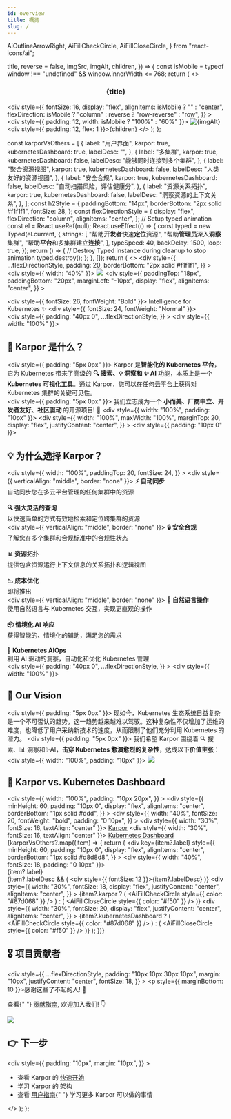 ```yaml
---
id: overview
title: 概览
slug: /
---
```


  AiOutlineArrowRight,
  AiFillCheckCircle,
  AiFillCloseCircle,
} from "react-icons/ai";

  title,
  reverse = false,
  imgSrc,
  imgAlt,
  children,
}) => {
  const isMobile = typeof window !== "undefined" && window.innerWidth <= 768;
  return (
    <>
      <h3 align="center">{title}</h3>
      <div
        style={{
          fontSize: 16,
          display: "flex",
          alignItems: isMobile ? "" : "center",
          flexDirection: isMobile ? "column" : reverse ? "row-reverse" : "row",
        }}
      >
        <div style={{ padding: 12, width: isMobile ? "100%" : "60%" }}>
          <img src={imgSrc} alt={imgAlt} />
        </div>
        <div style={{ padding: 12, flex: 1 }}>{children}</div>
      </div>
    </>
  );
};

  const karporVsOthers = [
    {
      label: "用户界面",
      karpor: true,
      kubernetesDashboard: true,
      labelDesc: "",
    },
    {
      label: "多集群",
      karpor: true,
      kubernetesDashboard: false,
      labelDesc: "能够同时连接到多个集群",
    },
    {
      label: "聚合资源视图",
      karpor: true,
      kubernetesDashboard: false,
      labelDesc: "人类友好的资源视图",
    },
    {
      label: "安全合规",
      karpor: true,
      kubernetesDashboard: false,
      labelDesc: "自动扫描风险，评估健康分",
    },
    {
      label: "资源关系拓扑",
      karpor: true,
      kubernetesDashboard: false,
      labelDesc: "洞察资源的上下文关系",
    },
  ];
  const h2Style = {
    paddingBottom: "14px",
    borderBottom: "2px solid #f1f1f1",
    fontSize: 28,
  };
  const flexDirectionStyle = {
    display: "flex",
    flexDirection: "column",
    alignItems: "center",
  };
  // Setup typed animation
  const el = React.useRef(null);
  React.useEffect(() => {
    const typed = new Typed(el.current, {
      strings: [
        "帮助<b>开发者</b>快速<b>定位</b>资源",
        "帮助<b>管理员</b>深入<b>洞察</b>集群",
        "帮助<b>平台</b>和多集群建立<b>连接</b>",
      ],
      typeSpeed: 40,
      backDelay: 1500,
      loop: true,
    });
    return () => {
      // Destroy Typed instance during cleanup to stop animation
      typed.destroy();
    };
  }, []);
  return (
    <>
      <div
        style={{
          ...flexDirectionStyle,
          padding: 20,
          borderBottom: "2px solid #f1f1f1",
        }}
      >
        <div style={{ width: "40%" }}>
          <img src={logoImg} />
        </div>
        <div
          style={{
            paddingTop: "18px",
            paddingBottom: "20px",
            marginLeft: "-10px",
            display: "flex",
            alignItems: "center",
          }}
        >
          <div>
            <KarporButton
              url="https://karpor-demo.kusionstack.io"
              btnText="Live Demo"
            />
          </div>
          <div>
            <GithubStar repo="KusionStack/karpor" />
          </div>
        </div>
        <div style={{ fontSize: 26, fontWeight: "Bold" }}>
          Intelligence for Kubernetes ✨
        </div>
        <div style={{ fontSize: 24, fontWeight: "Normal" }}>
          <span ref={el} />
        </div>
      </div>
      <div>
        <div
          style={{
            padding: "40px 0",
            ...flexDirectionStyle,
          }}
        >
          <div style={{ width: "100%" }}>
            <h2 style={h2Style}>📖 Karpor 是什么？</h2>
            <div style={{ padding: "5px 0px" }}>
                Karpor 是<b>智能化的 Kubernetes 平台</b>，它为 Kubernetes
                带来了高级的 <b>🔍 搜索、💡 洞察和 ✨ AI</b> 功能，本质上是一个
                <b>Kubernetes 可视化工具</b>。通过
                Karpor，您可以在任何云平台上获得对 Kubernetes
                集群的关键可见性。
            </div>
            <div style={{ padding: "5px 0px" }}>
                我们立志成为一个
                <b>
                小而美、厂商中立、开发者友好、社区驱动
                </b>
                的开源项目! 🚀
            </div>
          </div>
          <div style={{ width: "100%", padding: "10px" }}>
            <div
              style={{
                width: "100%",
                maxWidth: "100%",
                marginTop: 20,
                display: "flex",
                justifyContent: "center",
              }}
            >
              <ReactPlayer
                width="100%"
                height="100%"
                playing
                loop
                controls
                url="/karpor/assets/overview/demo.mp4"
              />
            </div>
          </div>
        </div>
        <div style={{ padding: "10px 0" }}>
          <h2 style={h2Style}>💡 为什么选择 Karpor？</h2>
          <div
            style={{
              width: "100%",
              paddingTop: 20,
              fontSize: 24,
            }}
          >
            <FeatureBlock
              title="🔍 搜索"
              imgSrc={searchImg}
              imgAlt="Karpor Search"
            >
              <div style={{ verticalAlign: "middle", border: "none" }}>
                <b>⚡️ 自动同步</b>
                <br />
                    自动同步您在多云平台管理的任何集群中的资源
                <br />
                <br />
                <b>🔍 强大灵活的查询</b>
                <br />
                    以快速简单的方式有效地检索和定位跨集群的资源
              </div>
            </FeatureBlock>
            <br />
            <FeatureBlock
              title="💡 洞察"
              imgSrc={insightImg}
              reverse={true}
              imgAlt="Karpor Insight"
            >
              <div style={{ verticalAlign: "middle", border: "none" }}>
                <b>🔒 安全合规</b>
                <br />
                    了解您在多个集群和合规标准中的合规性状态
                <br />
                <br />
                <b>📊 资源拓扑</b>
                <br />
                    提供包含资源运行上下文信息的关系拓扑和逻辑视图
                <br />
                <br />
                <b>📉 成本优化</b>
                <br />
                即将推出
              </div>
            </FeatureBlock>
            <br />
            <FeatureBlock
              title="✨ AI"
              imgSrc={comingSoonImg}
              imgAlt="karpor ai"
            >
              <div style={{ verticalAlign: "middle", border: "none" }}>
                <b>💬 自然语言操作</b>
                <br />
                    使用自然语言与 Kubernetes 交互，实现更直观的操作
                <br />
                <br />
                <b>📦 情境化 AI 响应</b>
                <br />
                    获得智能的、情境化的辅助，满足您的需求
                <br />
                <br />
                <b>🤖 Kubernetes AIOps</b>
                <br />
                    利用 AI 驱动的洞察，自动化和优化 Kubernetes 管理
              </div>
            </FeatureBlock>
            <br />
          </div>
        </div>
        <div
          style={{
            padding: "40px 0",
            ...flexDirectionStyle,
          }}
        >
          <div style={{ width: "100%" }}>
            <h2 style={h2Style}>🌈 Our Vision</h2>
            <div style={{ padding: "5px 0px" }}>
                现如今，Kubernetes
                生态系统日益复杂是一个不可否认的趋势，这一趋势越来越难以驾驭。这种复杂性不仅增加了运维的难度，也降低了用户采纳新技术的速度，从而限制了他们充分利用
                Kubernetes 的潜力。
            </div>
            <div style={{ padding: "5px 0px" }}>
                我们希望 Karpor 围绕着 🔍 搜索、📊 洞察和✨AI，<b>击穿
                Kubernetes 愈演愈烈的复杂性</b>，达成以下<b>价值主张</b>：
            </div>
          </div>
          <div style={{ width: "100%", padding: "10px" }}>
            <img src={visionImg} />
          </div>
        </div>
      </div>
      <h2 style={h2Style}>🙌 Karpor vs. Kubernetes Dashboard</h2>
      <div
        style={{
          width: "100%",
          padding: "10px 20px",
        }}
      >
        <div
          style={{
            minHeight: 60,
            padding: "10px 0",
            display: "flex",
            alignItems: "center",
            borderBottom: "1px solid #ddd",
          }}
        >
          <div
            style={{
              width: "40%",
              fontSize: 20,
              fontWeight: "bold",
              padding: "0 10px",
            }}
          ></div>
          <div style={{ width: "30%", fontSize: 16, textAlign: "center" }}>
            <a href="https://github.com/KusionStack/karpor">Karpor</a>
          </div>
          <div style={{ width: "30%", fontSize: 16, textAlign: "center" }}>
            <a href="https://github.com/kubernetes/dashboard">
              Kubernetes Dashboard
            </a>
          </div>
        </div>
        {karporVsOthers?.map((item) => {
          return (
            <div
              key={item?.label}
              style={{
                minHeight: 60,
                padding: "10px 0",
                display: "flex",
                alignItems: "center",
                borderBottom: "1px solid #d8d8d8",
              }}
            >
              <div style={{ width: "40%", fontSize: 18, padding: "0 10px" }}>
                <div>{item?.label}</div>
                {item?.labelDesc && (
                  <div style={{ fontSize: 12 }}>{item?.labelDesc}</div>
                )}
              </div>
              <div
                style={{
                  width: "30%",
                  fontSize: 18,
                  display: "flex",
                  justifyContent: "center",
                  alignItems: "center",
                }}
              >
                {item?.karpor ? (
                  <AiFillCheckCircle style={{ color: "#87d068" }} />
                ) : (
                  <AiFillCloseCircle style={{ color: "#f50" }} />
                )}
              </div>
              <div
                style={{
                  width: "30%",
                  fontSize: 20,
                  display: "flex",
                  justifyContent: "center",
                  alignItems: "center",
                }}
              >
                {item?.kubernetesDashboard ? (
                  <AiFillCheckCircle style={{ color: "#87d068" }} />
                ) : (
                  <AiFillCloseCircle style={{ color: "#f50" }} />
                )}
              </div>
            </div>
          );
        })}
      </div>
      <h2 style={h2Style}>🎖️ 项目贡献者</h2>
      <div
        style={{
          ...flexDirectionStyle,
          padding: "10px 10px 30px 10px",
          margin: "10px",
          justifyContent: "center",
          fontSize: 18,
        }}
      >
        <p style={{ marginBottom: 10 }}>感谢这些了不起的人! 🍻</p>
        <p>
          查看{" "}
          <a href="developer-guide/contribution-guide/">贡献指南</a>,
           欢迎加入我们! 👇
        </p>
        <img src="https://contrib.rocks/image?repo=KusionStack/karpor" />
      </div>
      <h2 style={h2Style}>👉 下一步</h2>
      <div
        style={{
          padding: "10px",
          margin: "10px",
        }}
      >
        <ul>
          <li>
             查看 Karpor 的 <a href="getting-started/quick-start">快速开始</a>
          </li>
          <li>
             学习 Karpor 的 <a href="concepts/architecture">架构</a>
          </li>
          <li>
             查看 <a href="user-guide/multi-cluster-management">用户指南</a>{" "}
             学习更多 Karpor 可以做的事情
          </li>
        </ul>
      </div>
    </>
  );
};

<Content />

